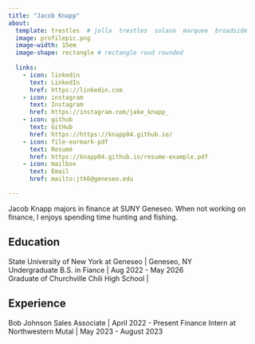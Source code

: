 ```yaml
---
title: "Jacob Knapp"
about: 
  template: trestles  # jolla  trestles  solana  marquee  broadside
  image: profilepic.png
  image-width: 15em
  image-shape: rectangle # rectangle roud rounded
  
  links:
    - icon: linkedin
      text: LinkedIn
      href: https://linkedin.com
    - icon: instagram
      text: Instagram
      href: https://instagram.com/jake_knapp_
    - icon: github
      text: GitHub
      href: https://https://knapp04.github.io/
    - icon: file-earmark-pdf
      text: Resumé
      href: https://knapp04.github.io/resume-example.pdf
    - icon: mailbox
      text: Email
      href: mailto:jtk6@geneseo.edu

---
```



Jacob Knapp majors in finance at SUNY Geneseo. When not working on finance, I enjoys spending time hunting and fishing. 

## Education

State University of New York at Geneseo | Geneseo, NY <br>
Undergraduate B.S. in Fiance | Aug 2022 - May 2026 <br>
Graduate of Churchville Chili High School |

## Experience

Bob Johnson Sales Associate | April 2022 - Present
Finance Intern at Northwestern Mutal | May 2023 - August 2023


